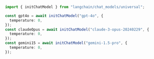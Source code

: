 ```typescript
import { initChatModel } from "langchain/chat_models/universal";

const gpt4o = await initChatModel("gpt-4o", {
  temperature: 0,
});
const claudeOpus = await initChatModel("claude-3-opus-20240229", {
  temperature: 0,
});
const gemini15 = await initChatModel("gemini-1.5-pro", {
  temperature: 0,
});
```
